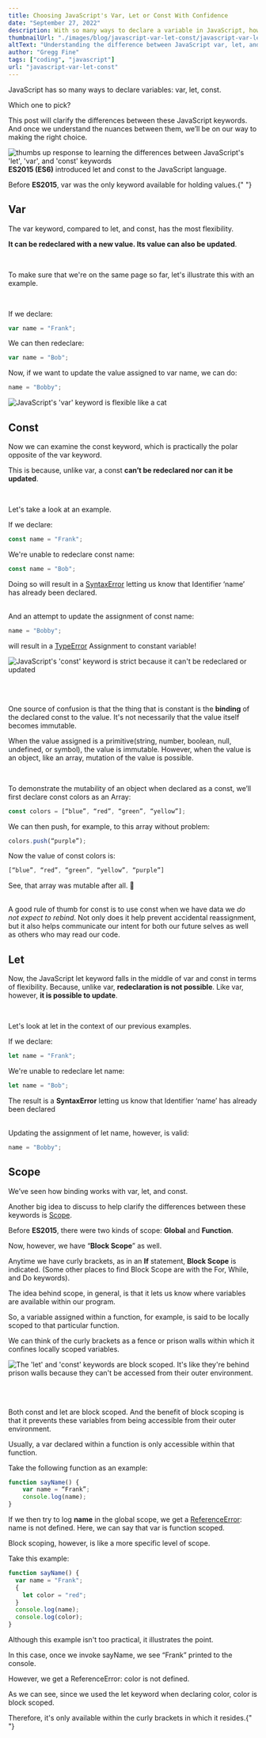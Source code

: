 ```yaml
---
title: Choosing JavaScript's Var, Let or Const With Confidence
date: "September 27, 2022"
description: With so many ways to declare a variable in JavaScript, how do you know which one to pick?
thumbnailUrl: "./images/blog/javascript-var-let-const/javascript-var-let-const-tutorial.jpg"
altText: "Understanding the difference between JavaScript var, let, and const keywords"
author: "Gregg Fine"
tags: ["coding", "javascript"]
url: "javascript-var-let-const"
---
```


JavaScript has so many ways to declare variables: <Syntax>var</Syntax>, <Syntax>let</Syntax>, <Syntax>const</Syntax>.

Which one to pick?

This post will clarify the differences between these JavaScript keywords. And once we understand the nuances
between them, we’ll be on our way to making the right choice.

<Image
  src="./images/blog/javascript-var-let-const/left-human-hand-2764675-1024x381.jpg"
  width={650}
  height={242}
  layout="responsive"
  alt="thumbs up response to learning the differences between JavaScript's 'let', 'var', and 'const' keywords"
/>
**ES2015 (ES6)** introduced <Syntax>let</Syntax> and <Syntax>const</Syntax> to the
JavaScript language.

Before **ES2015**, <Syntax>var</Syntax> was the only keyword available for
holding values.{" "}

## Var

The <Syntax> var </Syntax> keyword, compared to <Syntax>let</Syntax>, and <Syntax>const</Syntax>, has the most
flexibility.

**It can be redeclared with a new value. Its value can also be updated**.

<br />

To make sure that we're on the same page so far, let's illustrate this with an example.

<br />

If we declare:

```js
var name = "Frank";
```

We can then redeclare:

```js
var name = "Bob";
```

Now, if we want to update the value assigned to <Syntax>var name</Syntax>, we
can do:

```js
name = "Bobby";
```

<Image
  src="./images/blog/javascript-var-let-const/var-so-flexible.jpeg"
  width={622}
  height={365}
  layout="responsive"
  alt="JavaScript's 'var' keyword is flexible like a cat"
/>
## Const

Now we can examine the <Syntax>const</Syntax> keyword, which is practically the polar
opposite of the <Syntax>var</Syntax> keyword.

This is because, unlike <Syntax>var</Syntax>, a <Syntax>const</Syntax> **can’t be
redeclared nor can it be updated**.

<br />

Let's take a look at an example.

If we declare:

```js
const name = "Frank";
```

We're unable to redeclare <Syntax>const name</Syntax>:

```js
const name = "Bob";
```

Doing so will result in a [SyntaxError](https://developer.mozilla.org/en-US/docs/Web/JavaScript/Reference/Global_Objects/SyntaxError) letting us know that <Error>Identifier ‘name’
has already been declared</Error>.

<br />
And an attempt to update the assignment of <Syntax>const name</Syntax>:

```js
name = "Bobby";
```

will result in a [TypeError](https://developer.mozilla.org/en-US/docs/Web/JavaScript/Reference/Global_Objects/TypeError)<Error> Assignment to constant variable! </Error>

<Image
  src="./images/blog/javascript-var-let-const/const-tough-cookie.001.jpeg"
  width={650}
  height={366}
  layout="responsive"
  alt="JavaScript's 'const' keyword is strict because it can't be redeclared or updated"
/>

<br />
<br />

One source of confusion is that the thing that is constant is the **binding** of
the declared <Syntax>const</Syntax> to the value. It's not necessarily that the value itself
becomes immutable.

When the value assigned is a primitive(string,
number, boolean, null, undefined, or symbol), the value is immutable. However, when
the value is an object, like an array, mutation of the value is possible.

<br />

To demonstrate the mutability of an object when declared as a <Syntax> const</Syntax>, we’ll first declare <Syntax>const</Syntax> <Syntax>colors</Syntax> as an Array:

```js
const colors = [“blue”, “red”, “green”, “yellow”];
```

We can then <Syntax>push</Syntax>, for example, to this array without problem:

```js
colors.push(“purple”);
```

Now the value of <Syntax>const</Syntax> <Syntax>colors</Syntax> is:

```js
[“blue”, “red”, “green”, “yellow”, “purple”]
```

See, that array was mutable after all. 🙂

<br />A good rule of thumb for <Syntax>const</Syntax> is to use <Syntax>
  const
</Syntax> when we have data we _do not expect to rebind_. Not only does it help
prevent accidental reassignment, but it also helps communicate our intent for
both our future selves as well as others who may read our code.

## Let

Now, the JavaScript <Syntax>let</Syntax> keyword falls in the middle of <Syntax>var</Syntax> and <Syntax>const</Syntax> in terms
of flexibility. Because, unlike <Syntax>var</Syntax>, **redeclaration is not possible**. Like <Syntax>var</Syntax>,
however, **it is possible to update**.

<br />

Let's look at <Syntax>let</Syntax> in the context of our previous examples.

If we declare:

```js
let name = "Frank";
```

We're unable to redeclare <Syntax>let</Syntax> <Syntax>name</Syntax>:

```js
let name = "Bob";
```

The result is a **SyntaxError** letting us know that <Error>Identifier ‘name’ has
already been declared</Error>

<br />
Updating the assignment of <Syntax>let</Syntax> <Syntax>name</Syntax>, however,
is valid:

```js
name = "Bobby";
```

## Scope

We’ve seen how binding works with <Syntax>var</Syntax>, <Syntax>let</Syntax>, and <Syntax>const</Syntax>.

Another big idea to discuss to help clarify the differences between these keywords is [Scope](https://developer.mozilla.org/en-US/docs/Glossary/Scope).

Before **ES2015**, there were two kinds of scope: **Global** and **Function**.

Now, however, we have “**Block Scope**” as well.

Anytime we have curly brackets, as in an **If** statement, **Block Scope** is indicated. (Some other places to find <Syntax>Block Scope</Syntax> are with the <Syntax>For</Syntax>, <Syntax>While</Syntax>, and <Syntax>Do</Syntax> keywords).

The idea behind scope, in general, is that it lets us know where variables are available within our program.

So, a variable assigned within a function, for example, is said to be locally scoped to that particular function.

We can think of the curly brackets as a fence or prison walls within which it confines locally scoped variables.

<Image
  src="./images/blog/javascript-var-let-const/locally-scoped.001.jpeg"
  width={650}
  height={366}
  layout="responsive"
  alt="The 'let' and 'const' keywords are block scoped. It's like they're behind prison walls because they can't be accessed from their outer environment."
/>

<br />
<br />

Both <Syntax>const</Syntax> and <Syntax>let</Syntax> are block scoped. And the benefit of block scoping is that
it prevents these variables from being accessible from their outer
environment.

Usually, a <Syntax>var</Syntax> declared within a function is only accessible
within that function.

Take the following function as an example:

```js
function sayName() {
    var name = “Frank”;
    console.log(name);
}
```

If we then try to log **name** in the global scope, we get a
[ReferenceError](https://developer.mozilla.org/en-US/docs/Web/JavaScript/Reference/Global_Objects/ReferenceError): <Error>name is not defined</Error>. Here, we can say that <Syntax>var</Syntax> is function
scoped.

Block scoping, however, is like a more specific level of scope.

Take this example:

```js
function sayName() {
  var name = "Frank";
  {
    let color = "red";
  }
  console.log(name);
  console.log(color);
}
```

Although this example isn't too practical, it illustrates the point.

In this case, once we invoke <Syntax>sayName</Syntax>, we see “Frank” printed to the console.

However, we get a ReferenceError: <Error>color is not defined</Error>.

As we can see, since we used the <Syntax>let</Syntax> keyword when declaring <Syntax>color</Syntax>, <Syntax>color</Syntax> is block scoped.

Therefore, it's only available within the curly brackets in which it resides.{" "}
